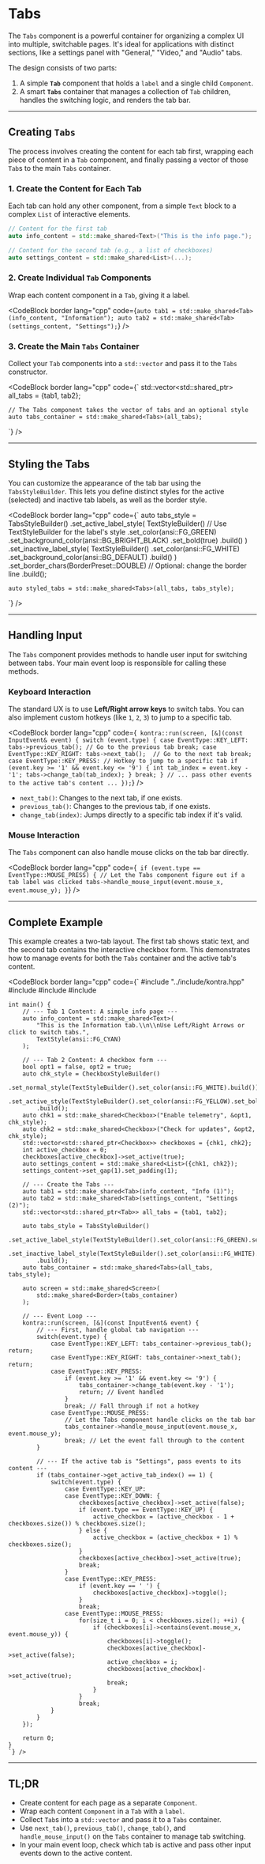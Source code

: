# Tabs

The `Tabs` component is a powerful container for organizing a complex UI into multiple, switchable pages. It's ideal for applications with distinct sections, like a settings panel with "General," "Video," and "Audio" tabs.

The design consists of two parts:
1.  A simple **`Tab`** component that holds a `label` and a single child `Component`.
2.  A smart **`Tabs`** container that manages a collection of `Tab` children, handles the switching logic, and renders the tab bar.

---

## Creating `Tabs`

The process involves creating the content for each tab first, wrapping each piece of content in a `Tab` component, and finally passing a vector of those `Tab`s to the main `Tabs` container.

### 1. Create the Content for Each Tab

Each tab can hold any other component, from a simple `Text` block to a complex `List` of interactive elements.

```cpp
// Content for the first tab
auto info_content = std::make_shared<Text>("This is the info page.");

// Content for the second tab (e.g., a list of checkboxes)
auto settings_content = std::make_shared<List>(...);
```

### 2. Create Individual `Tab` Components

Wrap each content component in a `Tab`, giving it a label.

<CodeBlock
  border
  lang="cpp"
  code={`
    auto tab1 = std::make_shared<Tab>(info_content, "Information");
    auto tab2 = std::make_shared<Tab>(settings_content, "Settings");
`}
/>

### 3. Create the Main `Tabs` Container

Collect your `Tab` components into a `std::vector` and pass it to the `Tabs` constructor.

<CodeBlock
  border
  lang="cpp"
  code={`
    std::vector<std::shared_ptr<Tab>> all_tabs = {tab1, tab2};

    // The Tabs component takes the vector of tabs and an optional style
    auto tabs_container = std::make_shared<Tabs>(all_tabs);
`}
/>

---

## Styling the Tabs

You can customize the appearance of the tab bar using the `TabsStyleBuilder`. This lets you define distinct styles for the active (selected) and inactive tab labels, as well as the border style.

<CodeBlock
  border
  lang="cpp"
  code={`
    auto tabs_style = TabsStyleBuilder()
        .set_active_label_style(
            TextStyleBuilder() // Use TextStyleBuilder for the label's style
                .set_color(ansi::FG_GREEN)
                .set_background_color(ansi::BG_BRIGHT_BLACK)
                .set_bold(true)
                .build()
        )
        .set_inactive_label_style(
            TextStyleBuilder()
                .set_color(ansi::FG_WHITE)
                .set_background_color(ansi::BG_DEFAULT)
                .build()
        )
        .set_border_chars(BorderPreset::DOUBLE) // Optional: change the border line
        .build();

    auto styled_tabs = std::make_shared<Tabs>(all_tabs, tabs_style);
`}
/>

---

## Handling Input

The `Tabs` component provides methods to handle user input for switching between tabs. Your main event loop is responsible for calling these methods.

### Keyboard Interaction

The standard UX is to use **Left/Right arrow keys** to switch tabs. You can also implement custom hotkeys (like `1`, `2`, `3`) to jump to a specific tab.

<CodeBlock
  border
  lang="cpp"
  code={`
    kontra::run(screen, [&](const InputEvent& event) {
        switch (event.type) {
            case EventType::KEY_LEFT:
                tabs->previous_tab(); // Go to the previous tab
                break;
            case EventType::KEY_RIGHT:
                tabs->next_tab();  // Go to the next tab
                break;
            case EventType::KEY_PRESS:
                // Hotkey to jump to a specific tab
                if (event.key >= '1' && event.key <= '9') {
                    int tab_index = event.key - '1';
                    tabs->change_tab(tab_index);
                }
                break;
        }
        // ... pass other events to the active tab's content ...
    });`}
/>

-   `next_tab()`: Changes to the next tab, if one exists.
-   `previous_tab()`: Changes to the previous tab, if one exists.
-   `change_tab(index)`: Jumps directly to a specific tab index if it's valid.

### Mouse Interaction

The `Tabs` component can also handle mouse clicks on the tab bar directly.

<CodeBlock
  border
  lang="cpp"
  code={`
    if (event.type == EventType::MOUSE_PRESS) {
        // Let the Tabs component figure out if a tab label was clicked
        tabs->handle_mouse_input(event.mouse_x, event.mouse_y);
    }`}
/>

---

## Complete Example

This example creates a two-tab layout. The first tab shows static text, and the second tab contains the interactive checkbox form. This demonstrates how to manage events for both the `Tabs` container and the active tab's content.

<CodeBlock border 
  lang="cpp" 
  code={`
    #include "../include/kontra.hpp"
    #include <vector>
    #include <string>
    #include <memory>

    int main() {
        // --- Tab 1 Content: A simple info page ---
        auto info_content = std::make_shared<Text>(
            "This is the Information tab.\\n\\nUse Left/Right Arrows or click to switch tabs.",
            TextStyle(ansi::FG_CYAN)
        );

        // --- Tab 2 Content: A checkbox form ---
        bool opt1 = false, opt2 = true;
        auto chk_style = CheckboxStyleBuilder()
            .set_normal_style(TextStyleBuilder().set_color(ansi::FG_WHITE).build())
            .set_active_style(TextStyleBuilder().set_color(ansi::FG_YELLOW).set_bold(true).build())
            .build();
        auto chk1 = std::make_shared<Checkbox>("Enable telemetry", &opt1, chk_style);
        auto chk2 = std::make_shared<Checkbox>("Check for updates", &opt2, chk_style);
        std::vector<std::shared_ptr<Checkbox>> checkboxes = {chk1, chk2};
        int active_checkbox = 0;
        checkboxes[active_checkbox]->set_active(true);
        auto settings_content = std::make_shared<List>({chk1, chk2});
        settings_content->set_gap(1).set_padding(1);

        // --- Create the Tabs ---
        auto tab1 = std::make_shared<Tab>(info_content, "Info (1)");
        auto tab2 = std::make_shared<Tab>(settings_content, "Settings (2)");
        std::vector<std::shared_ptr<Tab>> all_tabs = {tab1, tab2};

        auto tabs_style = TabsStyleBuilder()
            .set_active_label_style(TextStyleBuilder().set_color(ansi::FG_GREEN).set_bold(true).build())
            .set_inactive_label_style(TextStyleBuilder().set_color(ansi::FG_WHITE).build())
            .build();
        auto tabs_container = std::make_shared<Tabs>(all_tabs, tabs_style);
        
        auto screen = std::make_shared<Screen>(
            std::make_shared<Border>(tabs_container)
        );

        // --- Event Loop ---
        kontra::run(screen, [&](const InputEvent& event) {
            // --- First, handle global tab navigation ---
            switch(event.type) {
                case EventType::KEY_LEFT: tabs_container->previous_tab(); return;
                case EventType::KEY_RIGHT: tabs_container->next_tab(); return;
                case EventType::KEY_PRESS:
                    if (event.key >= '1' && event.key <= '9') {
                        tabs_container->change_tab(event.key - '1');
                        return; // Event handled
                    }
                    break; // Fall through if not a hotkey
                case EventType::MOUSE_PRESS:
                    // Let the Tabs component handle clicks on the tab bar
                    tabs_container->handle_mouse_input(event.mouse_x, event.mouse_y);
                    break; // Let the event fall through to the content
            }

            // --- If the active tab is "Settings", pass events to its content ---
            if (tabs_container->get_active_tab_index() == 1) {
                switch(event.type) {
                    case EventType::KEY_UP:
                    case EventType::KEY_DOWN: {
                        checkboxes[active_checkbox]->set_active(false);
                        if (event.type == EventType::KEY_UP) {
                            active_checkbox = (active_checkbox - 1 + checkboxes.size()) % checkboxes.size();
                        } else {
                            active_checkbox = (active_checkbox + 1) % checkboxes.size();
                        }
                        checkboxes[active_checkbox]->set_active(true);
                        break;
                    }
                    case EventType::KEY_PRESS:
                        if (event.key == ' ') {
                            checkboxes[active_checkbox]->toggle();
                        }
                        break;
                    case EventType::MOUSE_PRESS:
                        for(size_t i = 0; i < checkboxes.size(); ++i) {
                            if (checkboxes[i]->contains(event.mouse_x, event.mouse_y)) {
                                checkboxes[i]->toggle();
                                checkboxes[active_checkbox]->set_active(false);
                                active_checkbox = i;
                                checkboxes[active_checkbox]->set_active(true);
                                break;
                            }
                        }
                        break;
                }
            }
        });

        return 0;
    }
    `} />

---

## TL;DR

-   Create content for each page as a separate `Component`.
-   Wrap each content `Component` in a `Tab` with a `label`.
-   Collect `Tab`s into a `std::vector` and pass it to a `Tabs` container.
-   Use `next_tab()`, `previous_tab()`, `change_tab()`, and `handle_mouse_input()` on the `Tabs` container to manage tab switching.
-   In your main event loop, check which tab is active and pass other input events down to the active content.
